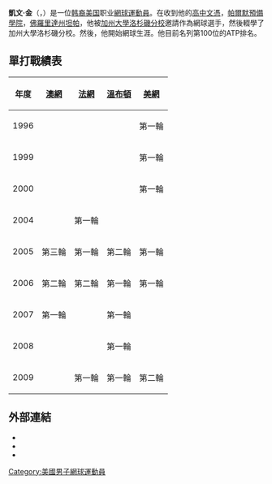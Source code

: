{{blpunsourced|time=2015-12-10T09:08:01+00:00}}
{{Roughtranslation}}
{{Infobox 网球
|姓名=凯文·金<br />Kevin Kim
|照片=Kevin Kim 1.JPG
|国籍={{USA}}
|生年=1978年
|生日=7月26日
|出生地={{USA}}[[加利福尼亚州|加利福尼亚州]][[托倫斯_(加利福尼亞州)|托倫斯]]
|居住地={{USA}}[[加利福尼亚州|加利福尼亚州]]Newport Coast, Newport Beach
|身高=180
|体重=75
|持拍手=右
|反拍=單手
|转职业年=1997年
|球拍=
|球衣=
|球鞋=
|单打最高排名=63（2005年5月21日）
|双打最高排名=111（2009年11月23日）
|现单打排名=
|现双打排名=
|单打冠军头衔=0
|双打冠军头衔=0
|职业战绩=
|奖金=1,348,797[[美元|美元]]
|澳网最好成绩=第三輪（2005）
|法网最好成绩=第二輪（2006）
|温网最好成绩=第二輪（2005）
|美网最好成绩=第二輪（2009）
|大满贯个数=
|奥运会最好成绩=
}}
'''凱文·金'''（{{lang-en|'''Kevin Kim'''}}，{{bd|1978年|7月26日}}）是一位[[韩裔美国人|韩裔美国]]职业[[網球|網球]][[運動員|運動員]]。在收到他的[[高中|高中]][[文憑|文憑]]，[[帕爾默預備學院|帕爾默預備學院]]，[[佛羅里達州|佛羅里達州]][[坦帕|坦帕]]，他被[[加州大學洛杉磯分校|加州大學洛杉磯分校]]邀請作為網球選手，然後輟學了加州大學洛杉磯分校。然後，他開始網球生涯。他目前名列第100位的ATP排名。

== 單打戰績表 ==
{| bgcolor="#f7f8ff" cellpadding="3" cellspacing="0" border="1" style="font-size: 95%; border: #cccccc solid 1px; border-collapse: collapse;"
! 年度
! [[澳網|澳網]]
! [[法網|法網]]
! [[溫布頓|溫布頓]]
! [[美網|美網]]
|- align="center" bgcolor="EFEFEF"
|1996||||||||第一輪
|- align="center"  
|1999||||||||第一輪
|- align="center" bgcolor="EFEFEF"
|2000||||||||第一輪
|- align="center" 
|2004|| ||第一輪 || ||
|- align="center" bgcolor="EFEFEF"
|2005||第三輪||第一輪||第二輪||第一輪
|- align="center" 
|2006||第二輪||第二輪||第一輪||第一輪
|- align="center"  bgcolor="EFEFEF"
|2007||第一輪||||第一輪||
|- align="center" 
|2008|| || ||第一輪||
|- align="center" 
|2009|| ||第一輪||第一輪||第二輪
|}

==外部連結==
* {{ATP|K358}}
* {{ITF Profile|id=10014902}}
* {{DavisCupplayerlink|10014902}}

{{US-sport-bio-stub}}
{{Tennis-bio-stub}}

{{Authority control}}
{{DEFAULTSORT:Kim, Kevin}}
[[Category:美國男子網球運動員|Category:美國男子網球運動員]]
